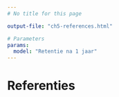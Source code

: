 ```yaml
---
# No title for this page

output-file: "ch5-references.html"

# Parameters
params:
  model: "Retentie na 1 jaar"
---
```


# Referenties {.unnumbered}

::: {#refs}
:::
